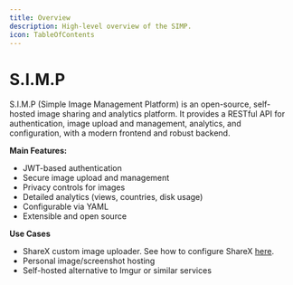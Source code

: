 ```yaml
---
title: Overview
description: High-level overview of the SIMP.
icon: TableOfContents
---
```


# S.I.M.P

S.I.M.P (Simple Image Management Platform) is an open-source, self-hosted image sharing and analytics platform. It provides a RESTful API for authentication, image upload and management, analytics, and configuration, with a modern frontend and robust backend.

**Main Features:**

- JWT-based authentication
- Secure image upload and management
- Privacy controls for images
- Detailed analytics (views, countries, disk usage)
- Configurable via YAML
- Extensible and open source

**Use Cases**

- ShareX custom image uploader. See how to configure ShareX [here](/docs/sharex).
- Personal image/screenshot hosting
- Self-hosted alternative to Imgur or similar services
